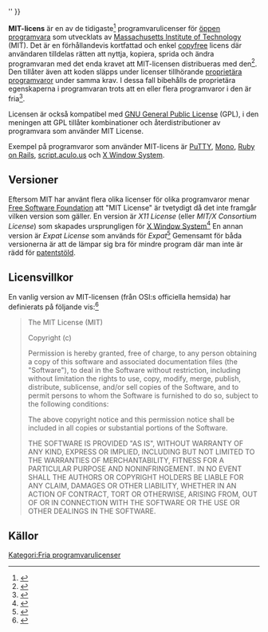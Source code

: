 {{Faktamall
|titel      = MIT License
|över       = 
|bild       = [[File:MIT logo.svg|MIT license logga]]
|bildtext   = MIT license logotyp.
|rubrikstil = 
|rubrik1   = 
|etikett1  = Skapare
|innehåll1 = Massachusetts Institute of Technology (MIT)
|rubrik2   = 
|etikett2  = Publicerad
|innehåll2 = 1988
|etikett3  = [[DFSG]] kompatibel
|innehåll3 = Ja
|etikett4   = Godkänd av [[Free Software Foundation|FSF]]
|innehåll4  = Ja
|etikett5  = Godkänd av [[Open Source Initiative|OSI]]
|innehåll5  = Ja
|etikett6  = [[GPL]] kompatibel
|innehåll6  = Ja
|etikett7  = Copyleft
|innehåll7  = Nej
|etikett8  = Copyfree
|innehåll8  = Ja
|etikett9  = Länkning från kod med annan licens
|innehåll9  = Ja
|under      = ''Denna faktaruta är direkt översatt från {{ webref | url = http://en.wikipedia.org/wiki/MIT_License| titel = Engelska wikipedia }}''
}}

'''MIT-licens''' är en av de tidigaste<ref>{{webref |url = https://books.google.se/books?id=04jG7TTLujoC&printsec=frontcover&dq=MIT+license+google+books&source=bl&ots=AfkFXKplGC&sig=AqbgUKXfOPhZn0kGtKxKIYhWCrk&hl=sv&sa=X&ei=cbVZUKm1A-XN4QTsvYDoCA&ved=0CC8Q6AEwAA#v=onepage&q=MIT%20license&f=false|titel = Understanding Open Source and Free Software Licensing |datum = 2004 |efternamn = St. Laurent |förnamn = Andrew |utgivare = O'Reilly}}</ref> programvarulicenser för [[öppen programvara]] som utvecklats av [[Massachusetts Institute of Technology]] (MIT). Det är en förhållandevis kortfattad och enkel [[copyfree]] licens där användaren tilldelas rätten att nyttja, kopiera, sprida och ändra programvaran med det enda kravet att MIT-licensen distribueras med den<ref>{{webref | url = https://books.google.se/books?id=0vbr7xvvzjgC&pg=PA240&lpg=PA240&dq=mit+license&source=bl&ots=D0fX-4vczw&sig=YsiaGYdtSj92azTtYu2MRvzhYPg&hl=sv&sa=X&ei=fsJZULDqDZTQ4QTL7YDYDA&ved=0CEYQ6AEwAw#v=onepage&q=mit%20license&f=false | titel = Producing Open Source Software: How to Run a Successful Free Software Project | efternamn = Fogel | förnamn = Karl | datum = 2006 | utgivare = O'Reilly}}</ref>. Den tillåter även att koden släpps under licenser tillhörande [[proprietära programvaror]] under samma krav. I dessa fall bibehålls de proprietära egenskaperna i programvaran trots att en eller flera programvaror i den är fria<ref>{{webref |url = https://books.google.se/books?id=04jG7TTLujoC&printsec=frontcover&dq=MIT+license+google+books&source=bl&ots=AfkFXKplGC&sig=AqbgUKXfOPhZn0kGtKxKIYhWCrk&hl=sv&sa=X&ei=cbVZUKm1A-XN4QTsvYDoCA&ved=0CC8Q6AEwAA#v=onepage&q=MIT%20license&f=false |titel = Understanding Open Source and Free Software Licensing | datum = 2004 | efternamn = St. Laurent | förnamn = Andrew | utgivare = O'Reilly}}</ref>.

Licensen är också kompatibel med [[GNU General Public License]] (GPL), i den meningen att GPL tillåter kombinationer och återdistributioner av programvara som använder MIT License.

Exempel på programvaror som använder MIT-licens är [[PuTTY]], [[Mono (utvecklingsplattform)|Mono]], [[Ruby on Rails]], [[script.aculo.us]] och [[X Window System]].

==Versioner==

Eftersom MIT har använt flera olika licenser för olika programvaror menar [[Free Software Foundation]] att "MIT License" är tvetydigt då det inte framgår vilken version som gäller. En version är ''X11 License'' (eller ''MIT/X Consortium License'') som skapades ursprungligen för [[X Window System]]<ref>{{Webbref |url = http://www.gnu.org/licenses/license-list.html#X11License|titel = Various Licenses and Comments about Them|hämtdatum = 19 september 2012|efternamn = Stallman|förnamn = Richard|utgivare = Free Software Foundation}}</ref> En annan version är ''Expat License'' som används för ''Expat''<ref name="GUN-Expat">{{Webbref |url = http://www.gnu.org/licenses/license-list.html#Expat |titel = Various Licenses and Comments about Them # Expat License |hämtdatum = 19 september 2012 |efternamn = Stallman |förnamn = Richard |utgivare = Free Software Foundation }}</ref> Gemensamt för båda versionerna är att de lämpar sig bra för mindre program där man inte är rädd för [[patent]]stöld.

==Licensvillkor==
En vanlig version av MIT-licensen (från OSI:s officiella hemsida) har definierats på följande vis:<ref name="OSI-MIT">{{webbref|url=http://opensource.org/licenses/MIT|titel=Open Source Initiative OSI – The MIT License:Licensing|utgivare=Open Source Initiative|hämtdatum=2014-09-29}}</ref>

<blockquote><poem>
The MIT License (MIT)

Copyright (c) <year> <copyright holders>

Permission is hereby granted, free of charge, to any person obtaining a copy
of this software and associated documentation files (the "Software"), to deal
in the Software without restriction, including without limitation the rights
to use, copy, modify, merge, publish, distribute, sublicense, and/or sell
copies of the Software, and to permit persons to whom the Software is
furnished to do so, subject to the following conditions:

The above copyright notice and this permission notice shall be included in
all copies or substantial portions of the Software.

THE SOFTWARE IS PROVIDED "AS IS", WITHOUT WARRANTY OF ANY KIND, EXPRESS OR
IMPLIED, INCLUDING BUT NOT LIMITED TO THE WARRANTIES OF MERCHANTABILITY,
FITNESS FOR A PARTICULAR PURPOSE AND NONINFRINGEMENT. IN NO EVENT SHALL THE
AUTHORS OR COPYRIGHT HOLDERS BE LIABLE FOR ANY CLAIM, DAMAGES OR OTHER
LIABILITY, WHETHER IN AN ACTION OF CONTRACT, TORT OR OTHERWISE, ARISING FROM,
OUT OF OR IN CONNECTION WITH THE SOFTWARE OR THE USE OR OTHER DEALINGS IN
THE SOFTWARE.
</poem></blockquote>

== Källor ==
<references/>

{{enwp|url=http://en.wikipedia.org/w/index.php?title=MIT_License&oldid=171265537}}

[[Kategori:Fria programvarulicenser]]